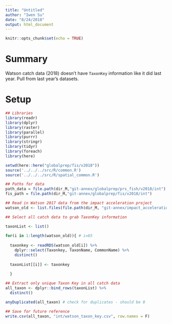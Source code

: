 ```yaml
---
title: "Untitled"
author: "Iwen Su"
date: "8/24/2018"
output: html_document
---
```


```r
knitr::opts_chunk$set(echo = TRUE)
```

# Summary

Watson catch data (2018) doesn't have `TaxonKey` information like it did last year. Pull from last year's datasets.

# Setup

```r

## Libraries
library(readr)
library(dplyr)
library(raster)
library(parallel)
library(purrr)
library(stringr)
library(tidyr)
library(foreach)
library(here)

setwd(here::here("globalprep/fis/v2018"))
source('../../../src/R/common.R')
source('../../../src/R/spatial_common.R')

## Paths for data
path_data = file.path(dir_M,"git-annex/globalprep/prs_fish/v2018/int")
fis_path = file.path(dir_M,"git-annex/globalprep/fis/v2018/int")

```

```r

## Read in Watson 2017 data from the impact acceleration project
watson_old <- list.files(file.path(dir_M, "git-annex/impact_acceleration/stressors/comm_fish/int/catch_annual_data"), full.names = T)

## Select all catch data to grab TaxonKey information

taxonList <- list()
  
for(i in 1:length(watson_old)){ # i=65
  
  taxonkey <- readRDS(watson_old[i]) %>% 
    dplyr::select(Taxonkey, TaxonName, CommonName) %>%
    distinct()
  
  taxonList[[i]] <- taxonkey
  
  }

## Extract only unique Taxon Key in all catch data
all_taxon <- dplyr::bind_rows(taxonList) %>% 
  distinct()

anyDuplicated(all_taxon) # check for duplicates - should be 0

## Save for future reference
write.csv(all_taxon, "int/watson_taxon_key.csv", row.names = F)

```

